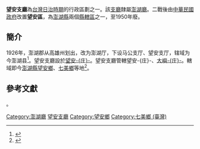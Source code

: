 {{Infobox 日本的支廳 (廢除)
| 支廳 = 望安支廳
| 日文原名 = 望安支廳
| 平假名 = ぼうあんしちょう
| 羅馬字拼音 = Mōanshichō
| 地圖 = 
| 廢除時間= 1952年
| 廢除理由= 終戰、遠離台灣
| 廢除時處置= 改制為[[澎湖縣|澎湖縣]]望安區
| 現在支廳= 澎湖縣
| 都道府縣 = 澎湖廳 (日本時代)
| 編號 = 
| 市 = 
| 郡 =  
| 町 = 
| 村 = 
| 街 = 
| 庄 =2
| 面積 = 
| 人口 = 
| 人口密度 = 
| 統計時間 = 
| 經度 = 
| 緯度 = 
| 郵遞區號 = 
| 所在地 = 
| 電話號碼 = 
| 外部連結 = 
| 註記 = 
|}}

'''望安支廳'''為[[台灣日治時期|台灣日治時期]]的行政區劃之一。該[[支廳|支廳]]隸屬[[澎湖廳_(日治時期)|澎湖廳]]。二戰後由[[中華民國政府|中華民國政府]]改置'''望安區'''，為[[澎湖縣|澎湖縣]]兩個[[縣轄區_(中華民國)|縣轄區]]之一，至1950年廢。

==簡介==
1926年，澎湖郡从高雄州划出，改为澎湖厅，下设马公支厅、望安支厅，辖域为今澎湖县<ref>{{Cite book|title=台湾涉漳旧地名与聚落开发 下|last=谭培根主编；涂志伟著|first=|publisher=厦门：厦门大学出版社|year=2012.08|isbn=978-7-5615-4384-9|location=|pages=2090}}</ref>。望安支廳設於[[望安庄|望安-{庄}-]]。望安支廳管轄望安-{庄}-、[[大嶼庄|大嶼-{庄}-]]。轄域即今[[澎湖縣|澎湖縣]][[望安鄉|望安鄉]]、[[七美鄉_(臺灣)|七美鄉]]等地<ref>{{Cite book|title=台湾省通志 14 卷3 政事志 综说篇|last=台湾省文献委员会编|first=|publisher=台湾省文献委员会|year=1972.12|isbn=|location=|pages=423}}</ref>。

==參考文獻==
{{Reflist}}

{{澎湖廳}}

[[Category:澎湖廳|Category:澎湖廳]]
[[Category:望安支廳|]]
[[Category:望安鄉|Category:望安鄉]]。
[[Category:七美鄉_(臺灣)|Category:七美鄉 (臺灣)]]